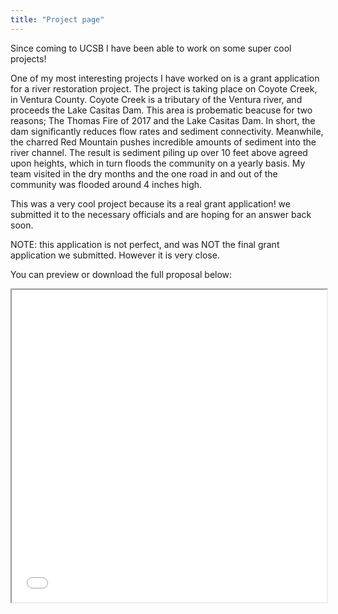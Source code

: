 ```yaml
---
title: "Project page"
---
```


Since coming to UCSB I have been able to work on some super cool projects!

One of my most interesting projects I have worked on is a grant application for a river restoration project. The project is taking place on Coyote Creek, in Ventura County. Coyote Creek is a tributary of the Ventura river, and proceeds the Lake Casitas Dam. This area is probematic beacuse for two reasons; The Thomas Fire of 2017 and the Lake Casitas Dam. In short, the dam significantly reduces flow rates and sediment connectivity. Meanwhile, the charred Red Mountain pushes incredible amounts of sediment into the river channel. The result is sediment piling up over 10 feet above agreed upon heights, which in turn floods the community on a yearly basis. My team visited in the dry months and the one road in and out of the community was flooded around 4 inches high.

This was a very cool project because its a real grant application! we submitted it to the necessary officials and are hoping for an answer back soon.

NOTE: this application is not perfect, and was NOT the final grant application we submitted. However it is very close.

You can preview or download the full proposal below:

<iframe src="/GrantApplication/GrantApplication.PDF" width="100%" height="500px">

This browser does not support PDFs. Please <a href="/papers/my_grant.pdf">download the PDF</a> instead.

</iframe>
